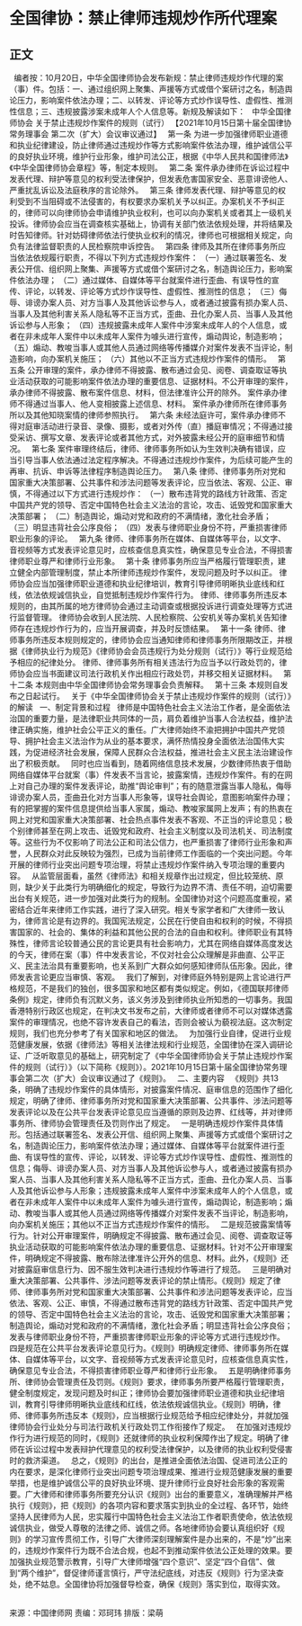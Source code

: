 # 全国律协：禁止律师违规炒作所代理案
## 正文
 
编者按：10月20日，中华全国律师协会发布新规：禁止律师违规炒作代理的案（事）件。包括：一、通过组织网上聚集、声援等方式或借个案研讨之名，制造舆论压力，影响案件依法办理；二、以转发、评论等方式炒作误导性、虚假性、推测性信息；三、违规披露涉案未成年人个人信息等。新规及解读如下：
 
中华全国律师协会
关于禁止违规炒作案件的规则（试行）
【2021年10月15日第十届全国律协常务理事会
第二次（扩大）会议审议通过】
 
第一条 为进一步加强律师职业道德和执业纪律建设，防止律师通过违规炒作等方式影响案件依法办理，维护诚信公平的良好执业环境，维护行业形象，维护司法公正，根据《中华人民共和国律师法》《中华全国律师协会章程》等，制定本规则。
 
第二条 案件承办律师在诉讼过程中发表代理、辩护等意见的权利受法律保护，但发表危害国家安全、恶意诽谤他人、严重扰乱诉讼及法庭秩序的言论除外。
 
第三条 律师发表代理、辩护等意见的权利受到不当阻碍或不法侵害的，有权要求办案机关予以纠正。办案机关不予纠正的，律师可以向律师协会申请维护执业权利，也可以向办案机关或者其上一级机关投诉。律师协会应当在调查核实基础上，协调有关部门依法依规处理，并将结果及时告知律师。针对妨碍律师依法行使执业权利的情况，律师也可根据相关规定，向负有法律监督职责的人民检察院申诉控告。
 
第四条 律师及其所在律师事务所应当依法依规履行职责，不得以下列方式违规炒作案件：
（一）通过联署签名、发表公开信、组织网上聚集、声援等方式或借个案研讨之名，制造舆论压力，影响案件依法办理；
（二）通过媒体、自媒体等平台就案件进行歪曲、有误导性的宣传、评论，以转发、评论等方式炒作误导性、虚假性、推测性的信息；
（三）侮辱、诽谤办案人员、对方当事人及其他诉讼参与人，或者通过披露有损办案人员、当事人及其他利害关系人隐私等不正当方式，歪曲、丑化办案人员、当事人及其他诉讼参与人形象；
（四）违规披露未成年人案件中涉案未成年人的个人信息，或者在非未成年人案件中以未成年人案件为噱头进行宣传，煽动舆论，制造影响；
（五）煽动、教唆当事人或其他人员通过网络等传播媒介对案件发表不当评论，制造影响，向办案机关施压；
（六）其他以不正当方式违规炒作案件的情形。
 
第五条 公开审理的案件，承办律师不得披露、散布通过会见、阅卷、调查取证等执业活动获取的可能影响案件依法办理的重要信息、证据材料。不公开审理的案件，承办律师不得披露、散布案件信息、材料，但法律准许公开的除外。
案件承办律师不得通过当事人、他人变相披露上述信息、材料。
案件承办律师所在律师事务所以及其他知晓案情的律师参照执行。
 
第六条 未经法庭许可，案件承办律师不得对庭审活动进行录音、录像、摄影，或者对外传（直）播庭审情况；不得通过接受采访、撰写文章、发表评论或者其他方式，对外披露未经公开的庭审细节和情况。
 
第七条 案件审理终结后，律师、律师事务所如认为生效判决确有错误，应当引导当事人依法通过法定程序解决。不得通过违规炒作案件，为后续可能产生的再审、抗诉、申诉等法律程序制造舆论压力。
 
第八条 律师、律师事务所对党和国家重大决策部署、公共事件和涉法问题等发表评论，应当依法、客观、公正、审慎，不得通过以下方式进行违规炒作：
（一）散布违背党的路线方针政策、否定中国共产党的领导、否定中国特色社会主义法治的言论，攻击、诋毁党和国家重大决策部署；
（二）制造舆论，煽动对党和政府的不满情绪，激化社会矛盾；
（三）明显违背社会公序良俗；
（四）发表与律师职业身份不符，严重损害律师职业形象的评论。
 
第九条 律师、律师事务所在媒体、自媒体等平台，以文字、音视频等方式发表评论意见时，应核查信息真实性，确保意见专业合法，不得损害律师职业尊严和律师行业形象。
 
第十条 律师事务所应当严格履行管理职责，建立健全内部管理制度，禁止本所律师违规炒作案件，发现问题及时予以纠正。
律师协会应当加强律师职业道德和执业纪律培训，教育引导律师明晰执业底线和红线，依法依规诚信执业，自觉抵制违规炒作案件行为。
律师、律师事务所违反本规则的，由其所属的地方律师协会通过主动调查或根据投诉进行调查处理等方式进行监督管理。
律师协会收到人民法院、人民检察院、公安机关等办案机关告知律师存在违规炒作行为的，应当开展调查，并及时反馈结果。
 
第十一条 律师、律师事务所违反本规则规定的，律师协会应当通知律师和律师事务所限期改正，并根据《律师执业行为规范》《律师协会会员违规行为处分规则（试行）》等行业规范给予相应的纪律处分。
律师、律师事务所有相关违法行为应当予以行政处罚的，律师协会应当书面建议司法行政机关作出相应行政处罚，并移交相关证据材料。
 
第十二条 本规则由中华全国律师协会常务理事会负责解释。
 
第十三条 本规则自发布之日起试行。
 
关于《中华全国律师协会关于禁止违规炒作案件的规则（试行）》的解读
 
一、制定背景和过程
 
律师是中国特色社会主义法治工作者，是全面依法治国的重要力量，是法律职业共同体的一员，肩负着维护当事人合法权益，维护法律正确实施，维护社会公平正义的重任。广大律师始终不渝把拥护中国共产党领导、拥护社会主义法治作为从业的基本要求，满怀热情投身全面依法治国伟大实践，为促进经济社会发展，保障人民群众合法权益，推进社会主义民主法治建设作出了积极贡献。
 
同时也应当看到，随着网络信息技术发展，少数律师热衷于借助网络自媒体平台就案（事）件发表不当言论，披露案情，违规炒作案件。有的在网上对自己办理的案件发表评论，助推“舆论审判”；有的随意泄露当事人隐私，侮辱诽谤办案人员，歪曲丑化对方当事人形象等，误导社会舆论，意图影响案件办理；有的把掌握的案件信息提供给当事人家属，煽动、教唆家属网上发声；有的热衷在网上对党和国家重大决策部署、社会热点事件发表不客观、不正当的评论意见；极个别律师甚至在网上攻击、诋毁党和政府、社会主义制度以及司法机关、司法制度等。这些行为不仅影响了司法公正和司法公信力，也严重损害了律师行业形象和声誉，人民群众对此反映较为强烈，已成为当前律师工作面临的一个突出问题。今年开展的律师行业突出问题专项治理，将禁止违规炒作案件纳入专项治理的重要内容。
 
从监管层面看，虽然《律师法》和相关规章作出过规定，但比较笼统、原则，缺少关于此类行为明确细化的规定，导致行为边界不清、责任不明，迫切需要出台有关规范，进一步加强对此类行为的规制。全国律协对这个问题高度重视，紧密结合近年来律师工作实践，进行了深入研究。相关专家学者和广大律师一致认为，律师言论是有边界的。我国宪法规定，公民在行使自由和权利的时候，不得损害国家的、社会的、集体的利益和其他公民的合法的自由和权利。律师职业有其特殊性，律师言论较普通公民的言论更具有社会影响力，尤其在网络自媒体高度发达的今天，律师在案（事）件中发表言论，不仅对社会公众理解是非曲直、公平正义、民主法治具有重要影响，也关系到广大群众如何感知律师队伍形象。因此，律师发表言论更应当审慎、客观。
 
我们了解到，对律师庭外特别是网上言论进行严格规范，不是我们的独创，很多国家和地区都有类似规定。例如，《德国联邦律师条例》规定，律师负有沉默义务，该义务涉及到律师执业所知悉的一切事务。我国香港特别行政区也规定，在判决文书发布之前，大律师或者律师不可以对媒体透露案件的审理情况，也绝不容许发表自己的看法，否则会被认为藐视法庭。这次制定规则，我们也充分参考了有关国家和地区的做法。
 
为加强行业自律，促进行业规范健康发展，依据《律师法》等相关法律法规和行业规范，全国律协在深入调研论证、广泛听取意见的基础上，研究制定了《中华全国律师协会关于禁止违规炒作案件的规则（试行）》（以下简称《规则》）。2021年10月15日第十届全国律协常务理事会第二次（扩大）会议审议通过了《规则》。
 
二、主要内容
 
《规则》共13条，明确了违规炒作案件的具体情形，对披露案件情况、庭审信息的范围作了细化规定，明确了律师、律师事务所对党和国家重大决策部署、公共事件、涉法问题等发表评论以及在公共平台发表评论意见应当遵循的原则及边界、红线等，并对律师事务所、律师协会管理责任及罚则作出了规定。
 
一是明确违规炒作案件具体情形。包括通过联署签名、发表公开信、组织网上聚集、声援等方式或借个案研讨之名，制造舆论压力，影响案件依法办理；通过媒体、自媒体等平台就案件进行歪曲、有误导性的宣传、评论，以转发、评论等方式炒作误导性、虚假性、推测性的信息；侮辱、诽谤办案人员、对方当事人及其他诉讼参与人，或者通过披露有损办案人员、当事人及其他利害关系人隐私等不正当方式，歪曲、丑化办案人员、当事人及其他诉讼参与人形象；违规披露未成年人案件中涉案未成年人的个人信息，或者在非未成年人案件中以未成年人案件为噱头进行宣传，煽动舆论，制造影响；煽动、教唆当事人或其他人员通过网络等传播媒介对案件发表不当评论，制造影响，向办案机关施压；其他以不正当方式违规炒作案件的情形。
 
二是规范披露案情等行为。针对公开审理案件，明确规定不得披露、散布通过会见、阅卷、调查取证等执业活动获取的可能影响案件依法办理的重要信息、证据材料。针对不公开审理案件，明确规定不得披露、散布除法律准许公开外的信息、材料。此外，《规则》还对披露庭审信息行为、因不服生效判决进行违规炒作等进行了规范。
 
三是明确对重大决策部署、公共事件、涉法问题等发表评论的禁止情形。《规则》规定了律师、律师事务所对党和国家重大决策部署、公共事件和涉法问题等发表评论，应当依法、客观、公正、审慎，不得通过散布违背党的路线方针政策、否定中国共产党的领导、否定中国特色社会主义法治的言论，攻击、诋毁党和国家重大决策部署；制造舆论，煽动对党和政府的不满情绪，激化社会矛盾；明显违背社会公序良俗；发表与律师职业身份不符，严重损害律师职业形象的评论等方式进行违规炒作。
 
四是规范在公共平台发表评论意见行为。《规则》明确规定律师、律师事务所在媒体、自媒体等平台，以文字、音视频等方式发表评论意见时，应核查信息真实性，确保意见专业合法，不得损害律师职业尊严和律师行业形象。
 
五是明确律师事务所、律师协会管理责任及罚则。《规则》要求，律师事务所要严格履行管理职责，健全制度规定，发现问题及时纠正；律师协会要加强律师职业道德和执业纪律培训，教育引导律师明晰执业底线和红线，依法依规诚信执业。《规则》明确，律师、律师事务所违反本《规则》，应当根据行业规范给予相应纪律处分，并就加强律师协会行业处分与司法行政机关行政处罚工作衔接作了规定。
 
在加强对违规炒作行为进行规范的同时，《规则》还就律师的执业权利保障作出了规定。明确了律师在诉讼过程中发表辩护代理意见的权利受法律保护，以及律师的执业权利受侵害时的救济渠道。
 
总之，《规则》的出台，是推进全面依法治国、促进司法公正的内在要求，是深化律师行业突出问题专项治理成果、推进行业规范健康发展的重要举措，也是维护诚信公平的良好执业环境、提升律师行业良好社会形象的客观需要。广大律师和律师事务所要充分认识《规则》出台的重要意义，准确理解并严格执行《规则》，把《规则》的各项内容和要求落实到执业的全过程、各环节，始终坚持人民律师为人民，忠实履行中国特色社会主义法治工作者职责使命，依法依规诚信执业，做受人尊敬的法律之师、诚信之师。各地律师协会要认真组织好《规则》的学习宣传贯彻工作，引导广大律师深刻理解案件是办出来的，不是“炒”出来的，违规炒作案件行为既不合法合规，也起不到推动案件依法公正处理的效果。要加强执业规范警示教育，引导广大律师增强“四个意识”、坚定“四个自信”、做到“两个维护”，督促律师谨言慎行，严守法纪底线，对违反《规则》行为坚决查处，绝不姑息。全国律协将加强督导检查，确保《规则》落实到位，取得实效。
 
 

来源：中国律师网
责编：邓珂玮
排版：梁萌
 
